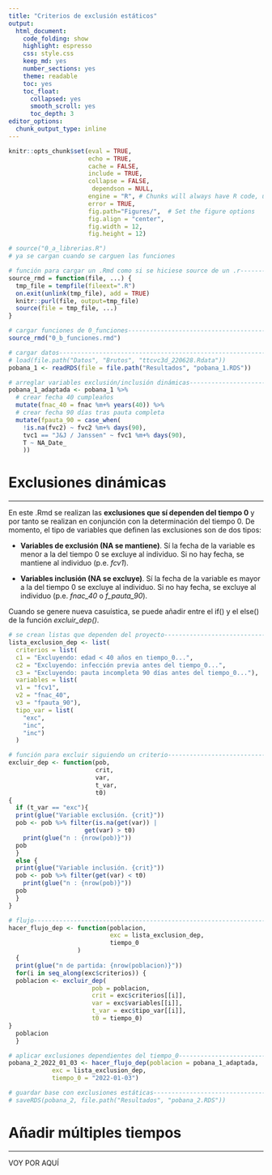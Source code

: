 ```yaml
---
title: "Criterios de exclusión estáticos"
output: 
  html_document:
    code_folding: show
    highlight: espresso
    css: style.css
    keep_md: yes
    number_sections: yes
    theme: readable
    toc: yes  
    toc_float:
      collapsed: yes
      smooth_scroll: yes
      toc_depth: 3     
editor_options: 
  chunk_output_type: inline
---
```



```r
knitr::opts_chunk$set(eval = TRUE, 
                      echo = TRUE, 
                      cache = FALSE,
                      include = TRUE,
                      collapse = FALSE,
                       dependson = NULL,
                      engine = "R", # Chunks will always have R code, unless noted
                      error = TRUE,
                      fig.path="Figures/",  # Set the figure options
                      fig.align = "center", 
                      fig.width = 12,
                      fig.height = 12)
```

```r
# source("0_a_librerias.R")
# ya se cargan cuando se carguen las funciones

```

```r
# función para cargar un .Rmd como si se hiciese source de un .r---------------
source_rmd = function(file, ...) {
  tmp_file = tempfile(fileext=".R")
  on.exit(unlink(tmp_file), add = TRUE)
  knitr::purl(file, output=tmp_file)
  source(file = tmp_file, ...)
}

```

```r
# cargar funciones de 0_funciones----------------------------------------------
source_rmd("0_b_funciones.rmd")

```


```r
# cargar datos-----------------------------------------------------------------
# load(file.path("Datos", "Brutos", "ttcvc3d_220628.Rdata"))
pobana_1 <- readRDS(file = file.path("Resultados", "pobana_1.RDS"))

```

```r
# arreglar variables exclusión/inclusión dinámicas-----------------------------
pobana_1_adaptada <- pobana_1 %>% 
  # crear fecha 40 cumpleaños
  mutate(fnac_40 = fnac %m+% years(40)) %>% 
  # crear fecha 90 días tras pauta completa
  mutate(fpauta_90 = case_when(
    !is.na(fvc2) ~ fvc2 %m+% days(90),
    tvc1 == "J&J / Janssen" ~ fvc1 %m+% days(90),
    T ~ NA_Date_
    ))

```


# Exclusiones dinámicas

***

En este .Rmd se realizan las **exclusiones que sí dependen del tiempo 0** y por tanto se realizan en conjunción con la determinación del tiempo 0. De momento, el tipo de variables que definen las exclusiones son de dos tipos:

- **Variables de exclusión (NA se mantiene)**. Sí la fecha de la variable es menor a la del tiempo 0 se excluye al individuo. Si no hay fecha, se mantiene al individuo (p.e. *fcv1*).

- **Variables inclusión (NA se excluye)**. Sí la fecha de la variable es mayor a la del tiempo 0 se excluye al individuo. Si no hay fecha, se excluye al individuo (p.e. *fnac_40* o *f_pauta_90*).

Cuando se genere nueva casuística, se puede añadir entre el if() y el else() de la función *excluir_dep()*.
      
```r
# se crean listas que dependen del proyecto------------------------------------
lista_exclusion_dep <- list(
  criterios = list(
  c1 = "Excluyendo: edad < 40 años en tiempo_0...",
  c2 = "Excluyendo: infección previa antes del tiempo_0...", 
  c3 = "Excluyendo: pauta incompleta 90 días antes del tiempo_0..."),
  variables = list(
  v1 = "fcv1",
  v2 = "fnac_40",
  v3 = "fpauta_90"),
  tipo_var = list(
    "exc",
    "inc",
    "inc")
  )

```

```r
# función para excluir siguiendo un criterio-----------------------------------
excluir_dep <- function(pob, 
                        crit,
                        var,
                        t_var,
                        t0)
{
  if (t_var == "exc"){
  print(glue("Variable exclusión. {crit}"))
  pob <- pob %>% filter(is.na(get(var)) |
                     get(var) > t0)
    print(glue("n : {nrow(pob)}"))
  pob
  }
  else {
  print(glue("Variable inclusión. {crit}"))
  pob <- pob %>% filter(get(var) < t0)
    print(glue("n : {nrow(pob)}"))
  pob
  }
}

```

```r
# flujo------------------------------------------------------------------------
hacer_flujo_dep <- function(poblacion,
                            exc = lista_exclusion_dep,
                            tiempo_0
                   ) 
  {
  print(glue("n de partida: {nrow(poblacion)}"))
  for(i in seq_along(exc$criterios)) {
  poblacion <- excluir_dep(
                       pob = poblacion,
                       crit = exc$criterios[[i]],
                       var = exc$variables[[i]],
                       t_var = exc$tipo_var[[i]],
                       t0 = tiempo_0)
}
  poblacion
  }

```

```r
# aplicar exclusiones dependientes del tiempo_0------------------------------
pobana_2_2022_01_03 <- hacer_flujo_dep(poblacion = pobana_1_adaptada, 
            exc = lista_exclusion_dep,
            tiempo_0 = "2022-01-03")

```

```r
# guardar base con exclusiones estáticas---------------------------------------
# saveRDS(pobana_2, file.path("Resultados", "pobana_2.RDS"))

```
    
# Añadir múltiples tiempos

***

VOY POR AQUÍ

```r


```

